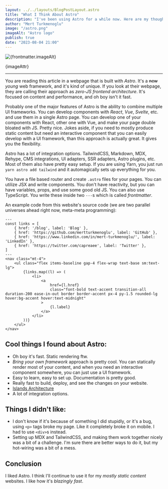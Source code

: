 ```yaml
---
layout: ../../layouts/BlogPostLayout.astro
title: "What I Think About Astro"
description: "I've been using Astro for a while now. Here are my thoughts on it."
author: "Mert Turkmenoglu"
image: "/astro.png"
imageAlt: "Astro logo"
publish: true
date: "2023-08-04 21:00"
---
```


<div className="mx-auto not-prose flex flex-col items-center my-8">
    <img src={frontmatter.image} alt={frontmatter.imageAlt} className="w-[128px]" />
    <p className="text-sm mt-2">{imageAttr}</p>
</div>

<hr />

You are reading this article in a webpage that is built with <em>Astro</em>. It's a <s class="text-accent line-through">new</s> <em>young</em> web framework, and it's kind of unique. If you look at their webpage,
they are calling their approach as <em>zero-JS frontend architecture</em>. It's focused on content and performance, and oh boy isn't it fast.

Probably one of the major features of Astro is the ability to combine multiple UI frameworks. You can develop components
with *React*, *Vue*, *Svelte*, etc. and use them in a single Astro page. You can develop one of your components with React, other one
with Vue, and make your page double bloated with JS. Pretty nice. Jokes aside, if you need to mostly produce static content but need
an interactive component that you can easily develop with a UI framework, than this approach is actually great. It gives you the flexibility.

Astro has a lot of integration options. TailwindCSS, Markdown, MDX, Rehype, CMS integrations, UI adapters, SSR adapters, Astro plugins, etc. Most of them also
have pretty easy setup. If you are using Yarn, you just run `yarn astro add tailwind` and it automagically sets up everything for you.

You have a file based router and create `.astro` files for your pages. You can utilize JSX and write components. You don't have reactivity, but you can have
variables, props, and use some good old JS. You can also use TypeScript. You write these inside two `---`s which is called *frontmatter*.

An example code from this website's source code (we are two parallel universes ahead right now, meta-meta programming):

```astro
---
const links = [
    { href: '/blog', label: 'Blog' },
    { href: 'https://github.com/mertturkmenoglu', label: 'GitHub' },
    { href: 'https://www.linkedin.com/in/mert-turkmenoglu/', label: 'LinkedIn' },
    { href: 'https://twitter.com/capreaee', label: 'Twitter' },
]
---
<nav class="mt-4">
    <ul class="flex items-baseline gap-4 flex-wrap text-base sm:text-lg">
        {links.map((l) => (
            <li>
                <a
                    href={l.href}
                    class="font-bold text-accent transition-all duration-200 ease-in-out border border-accent px-4 py-1.5 rounded-lg hover:bg-accent hover:text-midnight"
                >
                    {l.label}
                </a>
            </li>
        ))}
    </ul>
</nav>
```

## Cool things I found about Astro:
* Oh boy it's fast. Static rendering ftw.
* *Bring your own framework* approach is pretty cool. You can statically render most of your content, and when you need an interactive component somewhere, you can just use a UI framework.
* Easy to learn, easy to set up. Documentation is pretty good.
* Really fast to build, deploy, and see the changes on your website.
* [Islands Architecture](https://docs.astro.build/en/concepts/islands/)
* A lot of integration options.

## Things I didn't like:
* I don't know if it's because of something I did stupidly, or it's a bug, using `<p>` tags broke my page. Like it completely broke it on
mobile. I had to use `<div>`s instead.
* Setting up MDX and TailwindCSS, and making them work together nicely was a bit of a challenge. I'm sure there are better ways to do it, but
my hot-wiring was a bit of a mess.

## Conclusion
I liked Astro. I think I'll continue to use it for my *mostly static content* websites. I like how it's *blazingly fast*.
